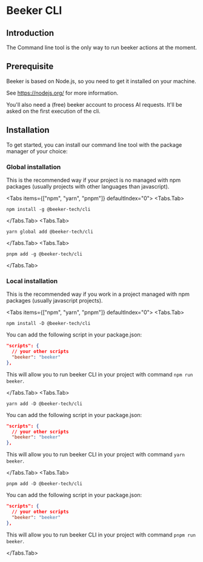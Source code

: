 
# Beeker CLI

## Introduction

The Command line tool is the only way to run beeker actions at the moment.

## Prerequisite

Beeker is based on Node.js, so you need to get it installed on your machine.

See https://nodejs.org/ for more information.

You'll also need a (free) beeker account to process AI requests.
It'll be asked on the first execution of the cli.

## Installation

To get started, you can install our command line tool with the package manager of your choice:

### Global installation

This is the recommended way if your project is no managed with npm packages (usually projects with other languages than javascript).

<Tabs items={["npm", "yarn", "pnpm"]} defaultIndex="0">
  <Tabs.Tab>

```console copy
npm install -g @beeker-tech/cli
```

  </Tabs.Tab>
  <Tabs.Tab>

```console copy
yarn global add @beeker-tech/cli
```

  </Tabs.Tab>
  <Tabs.Tab>

```console copy
pnpm add -g @beeker-tech/cli
```

  </Tabs.Tab>

</Tabs>

### Local installation

This is the recommended way if you work in a project managed with npm packages (usually javascript projects).

<Tabs items={["npm", "yarn", "pnpm"]} defaultIndex="0">
  <Tabs.Tab>

```console copy
npm install -D @beeker-tech/cli
```

You can add the following script in your package.json:

```json filename="package.json" copy
"scripts": {
  // your other scripts
  "beeker": "beeker"
},
```

This will allow you to run beeker CLI in your project with command `npm run beeker`.

  </Tabs.Tab>
  <Tabs.Tab>

```console copy
yarn add -D @beeker-tech/cli
```

You can add the following script in your package.json:

```json filename="package.json" copy
"scripts": {
  // your other scripts
  "beeker": "beeker"
},
```

This will allow you to run beeker CLI in your project with command `yarn beeker`.

  </Tabs.Tab>
  <Tabs.Tab>

```console copy
pnpm add -D @beeker-tech/cli
```

You can add the following script in your package.json:

```json filename="package.json" copy
"scripts": {
  // your other scripts
  "beeker": "beeker"
},
```

This will allow you to run beeker CLI in your project with command `pnpm run beeker`.

  </Tabs.Tab>
</Tabs>
